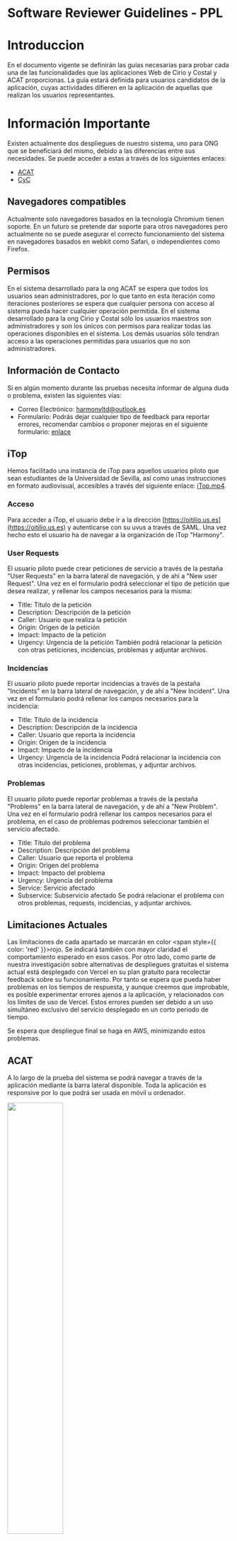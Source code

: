 # Software Reviewer Guidelines - PPL

# Introduccion

En el documento vigente se definirán las guías necesarias para probar cada una de las funcionalidades que las aplicaciones Web de Cirio y Costal y ACAT proporcionas. La guía estará definida para usuarios candidatos de la aplicación, cuyas actividades difieren en la aplicación de aquellas que realizan los usuarios representantes.

# Información Importante

Existen actualmente dos despliegues de nuestro sistema, uno para ONG que se beneficiará del mismo, debido a las diferencias entre sus necesidades. Se puede acceder a estas a través de los siguientes enlaces:
- [ACAT](https://frontend-acat-ppl.vercel.app/)
- [CyC](https://frontend-cyc-ppl.vercel.app/)

## Navegadores compatibles
Actualmente solo navegadores basados en la tecnología Chromium tienen soporte. En un futuro se pretende dar soporte para otros navegadores pero actualmente no se puede asegurar el correcto funcionamiento del sistema en navegadores basados en webkit como Safari, o independientes como Firefox.

## Permisos
En el sistema desarrollado para la ong ACAT se espera que todos los usuarios sean administradores, por lo que tanto en esta iteración como iteraciones posteriores se espera que cualquier persona con acceso al sistema pueda hacer cualquier operación permitida.
En el sistema desarrollado para la ong Cirio y Costal sólo los usuarios maestros son administradores y son los únicos con permisos para realizar todas las operaciones disponibles en el sistema. Los demás usuarios sólo tendran acceso a las operaciones permitidas para usuarios que no son administradores.

## Información de Contacto
Si en algún momento durante las pruebas necesita informar de alguna duda o problema, existen las siguientes vías:
- Correo Electrónico: harmonyltd@outlook.es
- Formulario: Podrás dejar cualquier tipo de feedback para reportar errores, recomendar cambios o proponer mejoras en el siguiente formulario: [enlace](https://docs.google.com/forms/d/e/1FAIpQLSda1exsoZI3jOJIednAizC8H4gx9w8Q2LoRb0lMl1Rdzw3wtA/viewform?usp=sf_link)

## iTop
Hemos facilitado una instancia de iTop para aquellos usuarios piloto que sean estudiantes de la Universidad de Sevilla, así como unas instrucciones en formato audiovisual, accesibles a través del siguiente enlace: [iTop.mp4](/docs/07.%20Manuales%20de%20usuario/7.1.%20iTop.mdx).

### Acceso
Para acceder a iTop, el usuario debe ir a la dirección [https://oitilio.us.es](https://oitilio.us.es) y autenticarse con su uvus a través de SAML. Una vez hecho esto el usuario ha de navegar a la organización de iTop "Harmony".

### User Requests
El usuario piloto puede crear peticiones de servicio a través de la pestaña "User Requests" en la barra lateral de navegación, y de ahí a "New user Request". Una vez en el formulario podrá seleccionar el tipo de petición que desea realizar, y rellenar los campos necesarios para la misma:
- Title: Título de la petición
- Description: Descripción de la petición
- Caller: Usuario que realiza la petición
- Origin: Origen de la petición
- Impact: Impacto de la petición
- Urgency: Urgencia de la petición
También podrá relacionar la petición con otras peticiones, incidencias, problemas y adjuntar archivos.

### Incidencias
El usuario piloto puede reportar incidencias a través de la pestaña "Incidents" en la barra lateral de navegación, y de ahí a "New Incident". Una vez en el formulario podrá rellenar los campos necesarios para la incidencia:
- Title: Título de la incidencia
- Description: Descripción de la incidencia
- Caller: Usuario que reporta la incidencia
- Origin: Origen de la incidencia
- Impact: Impacto de la incidencia
- Urgency: Urgencia de la incidencia
Podrá relacionar la incidencia con otras incidencias, peticiones, problemas, y adjuntar archivos.

### Problemas
El usuario piloto puede reportar problemas a través de la pestaña "Problems" en la barra lateral de navegación, y de ahí a "New Problem". Una vez en el formulario podrá rellenar los campos necesarios para el problema, en el caso de problemas podremos seleccionar también el servicio afectado.
- Title: Título del problema
- Description: Descripción del problema
- Caller: Usuario que reporta el problema
- Origin: Origen del problema
- Impact: Impacto del problema
- Urgency: Urgencia del problema
- Service: Servicio afectado
- Subservice: Subservicio afectado
Se podrá relacionar el problema con otros problemas, requests, incidencias, y adjuntar archivos.

## Limitaciones Actuales
Las limitaciones de cada apartado se marcarán en color <span style={{ color: 'red' }}>rojo</span>. Se indicará también con mayor claridad el comportamiento esperado en esos casos.
Por otro lado, como parte de nuestra investigación sobre alternativas de despliegues gratuitas el sistema actual está desplegado con Vercel en su plan gratuito para recolectar feedback sobre su funcionamiento. Por tanto se espera que pueda haber problemas en los tiempos de respuesta, y aunque creemos que improbable, es posible experimentar errores ajenos a la aplicación, y relacionados con los límites de uso de Vercel. Estos errores pueden ser debido a un uso simultáneo exclusivo del servicio desplegado en un corto periodo de tiempo.

Se espera que despliegue final se haga en AWS, minimizando estos problemas.

## ACAT
A lo largo de la prueba del sistema se podrá navegar a través de la aplicación mediante la barra lateral disponible. Toda la aplicación es responsive por lo que podrá ser usada en móvil u ordenador.

<img src="/img/usermanual/sprint3/acat-sidebar.png" height="50%"/>

### Login
Para usar la aplicación es necesario iniciar sesión, por tanto esta página será la primera con la que te encuentres en el sistema. No existe desde este punto ningún enlace a un registro ya que en nuestro sistema un usuario solo puede ser creado por otro, y por tanto alguien externo al sistema no podrá acceder de ninguna manera.

<img src="/img/usermanual/sprint3/acat-home.png" height="50%"/>

Si no tiene credenciales de acceso y las necesita para revisar o probar el software, por favor contacte con nosotros.

### Exportar

En los distintos listados veremos estos botones de importar y exportar datos en relación a los listados que se muestran en pantalla. A través de estos podremos descargar o subir* los datos correspondientes al tipo de entidad que se muestra.

<img src="/img/usermanual/sprint2/acat-export.png" height="50%"/>

De igual forma se podrá hacer uso de la función de importar que facilitara la adición de datos en un momento inicial. Para facilitar su uso se adjuntarán en los respectivos listados excel de ejemplos con instrucciones para rellenar los datos.

El sistema sin embargo es sensible a la precisión del formato por lo que no seguirlo correctamente resultará en una importación fallida.

### Listado de Beneficiarios

Los beneficiarios de ACAT son las personas que reciben los servicios de esta ONG. Desde este listado podemos ver sus nombres, número de citas totales, edad y si el servicio que tenían que proporcionarles está finalizado.
Además, se pueden buscar los beneficiarios mostrados en el listado así como filtrarlos por género.

<img src="/img/usermanual/ppl/acat-beneficiarios.png" height="50%"/>

También podemos ver un listado de los beneficiarios finalizados.

<img src="/img/usermanual/sprint3/acat-finalizados.png" height="50%"/>

Haciendo click en uno de estos beneficiarios nos llevaŕa a los detalles del mismo.

#### Importar y exportar beneficiarios

Se podrá exportar e importar (en formato .xlsx) los datos de los beneficiarios en el formato de aplicación, el cual es el siguiente:

<iframe src="https://docs.google.com/spreadsheets/d/1pG3tLUbGwk_6_izTObs-zfweGv8-vOdDm56KwTLEKSI/edit?usp=sharing" width="100%"
  height="700px">Cargando…</iframe>

El el excel se encuentran notas en cada columna con la información necesaria para rellenar los datos.

### Detalles de Beneficiario

<img src="/img/usermanual/sprint3/acat-beneficiariodetalle.png" height="50%"/>

Desde esta vista podremos editar, finalizar o eliminar un beneficiario con los controles arriba a la derecha.

<img src="/img/usermanual/sprint3/acat-beneficiarioedit.png" height="50%"/>
<img src="/img/usermanual/sprint2/acat-beneficiariodelete.png" height="50%"/>

### Dar de Alta

De vuelta al listado de beneficiarios, podemos hacer click en el botón de Dar de alta en la esquina superior derecha para acceder al formulario de alta de un beneficiario.

<img src="/img/usermanual/sprint3/acat-beneficiarioform.png" height="50%"/>

A través de este formulario podemos añadir la información de un beneficiario y registrarlo en el sistema.

**Disclaimers:**
- <span style={{ color: 'red' }}>El número de teléfono puede ser cualquier número entre 1 y 15 caracteres o nulo.</span>

### Listado de Intervenciones

Las intervenciones de ACAT son las los servicios que provee ACAT a sus beneficiarios, y registran el quién, cuándo y qué de una intervención.
Ademas, se pueden realizar búsquedas de las intervenciones mostradas en el listado por alias, técnico  o tipología. También, se pueden filtrar por fecha.

<img src="/img/usermanual/ppl/acat-intervenciones.png" height="50%"/>

Haciendo click en uno de estos beneficiarios nos llevaŕa a los detalles del mismo.

<img src="/img/usermanual/sprint3/acat-intervenciondetalle.png" height="50%"/>

Haciendo click en una de estas tarjetas nos mostrará un modal con los detalles de esta intervención.

Con los controles de la esquina superior derecha de la carta, podemos editar y eliminar una intervención.

### Crear Intervención

A través del botón “Crear Intervención” podemos acceder al siguiente formulario y rellenarlo con los datos del beneficiario, tipo de atención, fecha, técnico, motivo y observaciones.

<img src="/img/usermanual/sprint3/acat-intervencionform.png" height="50%"/>

### Listar Usuarios

La última entidad de este sistema son los usuarios. A través del listado se pueden observar los distintos usuarios con acceso al sistema. Hacer click en cualquiera de ellos nos llevará a sus detalles.

<img src="/img/usermanual/sprint3/acat-users.png" height="50%"/>

### Detalles de Usuario

Desde los detalles de un usuario se podrán editar sus campos, incluido la contraseña.

<img src="/img/usermanual/sprint3/usuariodetalle.png" height="50%"/>

<img src="/img/usermanual/sprint3/usuarioedit.png" height="50%"/>

### Crear Usuario

En nuestro sistema un usuario existente podrá añadir nuevos usuarios al sistema accediendo a un formulario a través de la barra lateral de navegación.

<img src="/img/usermanual/sprint3/usuarioform.png" height="50%"/>

**Disclaimers**
- <span style={{ color: 'red' }}>Hemos notado que, a veces, la API de verificación de email, falla en el sistema desplegado, dando un error de timeout. Sospechamos que tiene que ver con el plan de precio gratuito de la API y el momento en que se haga. Si continua fallando repetidamente por favor contactenos. Para evitar bloquear la creacion de usuarios, preguntaremos por confirmacion para continuar</span>

### Cambiar/Restaurar Contraseña

Nuestro sistema permite a un usuario cambiar su contraseña a través de lo que se conoce como un código de 2FA. Si uno navega al apartado “Cambiar Contraseña” del menú lateral verá un botón para generar un código QR. Si se ha generado un código con anterioridad, este se sobreescribirá con el nuevo, de modo que sólo exista a la vez un código de doble factor.

<img src="/img/usermanual/sprint2/restaurar.png" height="50%"/>

Una vez generado el QR se puede escanear con una aplicación de 2FA, como Google Authenticator.

Si se nos olvida la contraseña podremos hacer click en el botón “¿Has olvidado tu contraseña?”.

<img src="/img/usermanual/sprint2/acat-login.png" height="50%"/>

<img src="/img/usermanual/sprint2/cambiarcontr.png" height="50%"/>

### Donaciones

Nuestro sistema permite a cualquier persona realizar una donación destinada a colaborar con la ong ACAT. Para realizar una donación, tendremos que pulsar el botón "Donar" que se encuentra en la página de inicio de ACAT.

<img src="/img/usermanual/sprint3/acat-home-donate.png" height="50%"/>

Una vez dentro, nos aparecerá la siguiente vista dónde tendremos que introducir la cantidad que desamos donar así como la información del método de pago para poder realizar la donación. 

<img src="/img/usermanual/sprint3/acat-donate.png" height="50%"/>

## Cirio y Costal

A lo largo de la prueba del sistema se podrá navegar a través de la aplicación mediante la barra lateral disponible. El sistema es responsive por lo que podrá ser utilizado tanto en dispositivos móviles como de escritorio.

<img src="/img/usermanual/sprint3/cyc-sidebarnormal.png" height="50%"/>

Si hemos inciado sesión con un usuario maestro, la barra lateral incluirá más funcionalidades y se mostrará de la siguiente forma.

<img src="/img/usermanual/sprint3/cyc-sidebarmaestro.png" height="50%"/>

### Login

Para usar la aplicación es necesario iniciar sesión, por tanto esta página será la primera con la que te encuentres en el sistema. No existe desde este punto ningún enlace a un registro ya que en nuestro sistema un usuario solo puede ser creado por otro, y por tanto alguien externo al sistema no podrá acceder de ninguna manera.

<img src="/img/usermanual/sprint3/cyc-home.png" height="50%"/>

Si no tiene credenciales de acceso y las necesita para revisar o probar el software, por favor contacte con nosotros.

### Exportar

En los distintos listados veremos estos botones de importar y exportar datos en relación a los listados que se muestran en pantalla. A través de estos podremos descargar o subir* los datos correspondientes al tipo de entidad que se muestra.

<img src="/img/usermanual/sprint2/acat-export.png" height="50%"/>

De igual forma se podrá hacer uso de la función de importar que facilitara la adición de datos en un momento inicial. Para facilitar su uso se adjuntarán en los respectivos listados excel de ejemplos con instrucciones para rellenar los datos.

El sistema sin embargo es sensible a la precisión del formato por lo que no seguirlo correctamente resultará en una importación fallida.

### Listado de Familias

Las familias de Cirio y Costal son las personas que reciben los servicios de esta ONG. Desde este listado podemos ver su primer apellido, el número de entregas pendientes y si han sido contactados para recogerlas.
Además, se pueden realizar búsquedas entre las familias mostradas en el listado. 

<img src="/img/usermanual/ppl/cyc-familias.png" height="50%"/>

Haciendo click en una de estas familias nos llevaŕa a los detalles de la misma.

Además, pulsando el siguiente botón se muestran las familias que necesitan ser renovadas o están a punto de necesitar ser renovadas.

<img src="/img/usermanual/sprint3/cyc-warning.png" height="50%"/>

#### Importar y exportar familias

Las familias se podrán exportar en dos formatos:
- Formato Aplicación: Formato que se puede importar en la aplicación.
- Formato solicitado por el banco de alimentos: Da la información justa y necesaria que solicita el banco de alimentos para proporcionar alimentos a Cirio y Costal.

Además, se podrán importar (en formato .xlsx) familias en formato de aplicación, el cual es el siguiente:

<iframe src="https://docs.google.com/spreadsheets/d/1LE2dH5uRv5zIwL2qN6uK7neeWs7RYv_zluU1Rn9l1O8/edit?usp=sharing" width="100%"
  height="700px">Cargando…</iframe>

El el excel se encuentran notas en cada columna con la información necesaria para rellenar los datos.

### Detalles de Familia

Desde los detalles de una familia podremos ver los detalles de una familia y sus miembros. De la misma manera podemos editarla, darla de baja y posteriormente eliminarla con los controles superiores, así como eliminar miembros de la familia que no sean cabeza de familia.

También se podrán ver los detalles de una entrega, editar su estado y eliminar ciertos productos si no se entregarán finalmente. También se podrán editar los productos de una entrega.

<img src="/img/usermanual/sprint3/cyc-familiadetalle.png" height="50%"/>

### Dar de Alta

De vuelta al listado de familias, podemos hacer click en el botón de Dar de alta en la esquina superior derecha para acceder al formulario de alta de una familia.

<img src="/img/usermanual/sprint3/cyc-familiaform1.png" height="50%"/>

<img src="/img/usermanual/ppl/cyc-familiaform2.png" height="50%"/>

A través de este formulario podemos añadir la información de una familia, así como información sobre sus miembros y registrarlos en el sistema.

### Listado de Inventario

El inventario de Cirio y Costal corresponde a los alimentos que residen en sus almacenes, tanto alimentos como la cantidad en cada uno de los almacenes. Si un producto está a punto de caducar se verá con un outline rojo.
Los alimentos del inevntario se pueden buscar por nombre y almacen y se pueden realizar filtrados según las fecha de caducidad del alimento.

<img src="/img/usermanual/ppl/cyc-inventario.png" height="50%"/>

Además, pulsando en el siguiente botón se muestran únicamente los alimentos que están a punto de caducar.

<img src="/img/usermanual/sprint3/cyc-warning.png" height="50%"/>

Haciendo click en una de estas tarjetas nos mostrará un modal con los detalles de este elemento.

<img src="/img/usermanual/sprint3/cyc-inventariodetalle.png" height="50%"/>

#### Importar y exportar inventario

Se podrá exportar e importar (en formato .xlsx) el contenido del inventario en formato de aplicación, el cual es el siguiente:

<iframe src="https://docs.google.com/spreadsheets/d/1AdiBy9TppB_BeJ_wfn2F8gjJS1J49vMI4ikcftqu6Qc/edit?usp=sharing" width="100%"
  height="700px">Cargando…</iframe>

El el excel se encuentran notas en cada columna con la información necesaria para rellenar los datos.

### Añadir Inventario

Desde este listado podemos agregar nuevos elementos mediante el botón Añadir Elemento.

<img src="/img/usermanual/sprint2/cyc-inventarioform.png" height="50%"/>

A través de este formulario podemos añadir la información de un nuevo elemento en el inventario de la ONG.

### Listar Almacenes

En esta vista podremos ver todas los almacenes registrados en el sistema. La información que se guarda de cada almacén es únicamente su nombre.

<img src="/img/usermanual/ppl/cyc-almacenes.png" height="50%"/>

Desde esta vista podremos eliminar o crear almacenes mediante los botones correspondientes **(Se solicita que no se borren almacenes ya existentes con alimentos en ellos. Borrarlos significa que los alimentos asociados se borren también del sistema).**

También podremos editar un almacén y modificar su nombre.

### Crear Almacén

A través del botón “Añadir Almacén” podemos acceder al siguiente formulario.

<img src="/img/usermanual/sprint2/cyc-almacenform.png" height="50%"/>

### Listado de Entregas

En esta vista podremos ver todas las entregas registradas en el sistema, incluyendo la familia, el estado, la fecha de entrega, así como los alimentos que la componen.
En las entregas mostradas en el listado se pueden realizar búsquedas por familia y los alimentos que contenga cada entrega.

<img src="/img/usermanual/ppl/cyc-entregas.png" height="50%"/>

### Crear Entrega

A través del botón “Añadir Entrega” podemos acceder al siguiente formulario donde podremos crear una entrega con los alimentos necesarios, la cantidad de meses para los que esa entrega es válida, y el estado actual de la entrega y los alimentos.
- La fecha ha de ser posterior a la actual para que se cree y se enseñe correctamente.
- El valor del campo “Cantidad de meses” ha de ser 1 o superior.

<img src="/img/usermanual/sprint3/cyc-entregaform.png" height="50%"/>


### Listar Usuarios

La última entidad de este sistema son los usuarios. A través del listado se pueden observar los distintos usuarios con acceso al sistema. Hacer click en cualquiera de ellos nos llevará a sus detalles.

<img src="/img/usermanual/sprint2/cyc-users.png" height="50%"/>

### Detalles de Usuario

Desde los detalles de un usuario se podrán editar sus campos incluido la contraseña, pero sólo si se ha inciado sesión como usuario maestro.

<img src="/img/usermanual/sprint3/usuariodetalle.png" height="50%"/>

<img src="/img/usermanual/sprint3/usuarioedit.png" height="50%"/>

### Crear Usuario

En nuestro sistema sólo el usuario maestro existente podrá añadir nuevos usuarios al sistema accediendo a un formulario a través de la barra lateral de navegación.

<img src="/img/usermanual/sprint3/usuarioform.png" height="50%"/>

Este usuario podrá marcar al usuario como usuario maestro usando el checkbox disponible en el formulario.

**Disclaimers**
- <span style={{ color: 'red' }}>Hemos notado que, a veces, la API de verificación de email, falla en el sistema desplegado, dando un error de timeout. Sospechamos que tiene que ver con el plan de precio gratuito de la API y el momento en que se haga. Si continua falla repetidamente durante el tiempo por favor contactenos. Para evitar bloquear la creacion de usuarios, preguntaremos por confirmacion para continuar</span>

### Cambiar/Restaurar Contraseña

Nuestro sistema permite a un usuario cambiar su contraseña a través de lo que se conoce como un código de 2FA. Si uno navega al apartado “Cambiar Contraseña” del menú lateral verá un botón para generar un código QR. Si se ha generado un código con anterioridad, este se sobreescribirá con el nuevo, de modo que sólo exista a la vez un código de doble factor.

<img src="/img/usermanual/sprint2/restaurar.png" height="50%"/>

Una vez generado el QR se puede escanear con una aplicación de 2FA, como Google Authenticator.

Si se nos olvida la contraseña podremos hacer click en el botón “¿Has olvidado tu contraseña?”.

<img src="/img/usermanual/sprint2/acat-login.png" height="50%"/>

<img src="/img/usermanual/sprint2/cambiarcontr.png" height="50%"/>

### Estadísticas

Nuestro sistema permite mostrar al usuario un sistema de estadísticas relacionados con diferentes aspectos de la aplicación, como por ejemplo aspectos relacionados con las personas y las familias. Para ello, se pueden establecer filtros como los que podemos ver en la siguiente imagen que muestra el número de familias dadas de alta en las que hay hombres en un rango de edad determinado.

IMPORTANTE: Para acceder al sistema de estaísticas hay que ser usuario maestro.

<img src="/img/usermanual/sprint3/cyc-estadisticasnormal.png" height="50%"/>

Además, seleccionando el checkbox "Alto Contraste" podemos cambiar el color para dar más contraste a las estadísitcas.

<img src="/img/usermanual/sprint3/cyc-estadisticascontraste.png" height="50%"/>

### Donaciones

Nuestro sistema permite a cualquier persona realizar una donación destinada a colaborar con la ong Cirio y Costal. Para realizar una donación, tendremos que pulsar el botón "Donar" que se encuentra en la página de inicio de Cirio y Costal.

<img src="/img/usermanual/sprint3/cyc-home-donate.png" height="50%"/>

Una vez dentro, nos aparecerá la siguiente vista dónde tendremos que introducir la cantidad que desamos donar así como la información del método de pago para poder realizar la donación. 

<img src="/img/usermanual/sprint3/cyc-donate.png" height="50%"/>
